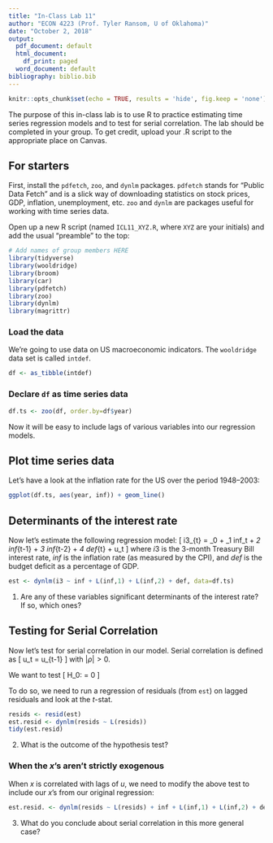 ```yaml
---
title: "In-Class Lab 11"
author: "ECON 4223 (Prof. Tyler Ransom, U of Oklahoma)"
date: "October 2, 2018"
output:
  pdf_document: default
  html_document:
    df_print: paged
  word_document: default
bibliography: biblio.bib
---
```


```r
knitr::opts_chunk$set(echo = TRUE, results = 'hide', fig.keep = 'none')
```

The purpose of this in-class lab is to use R to practice estimating time series regression models and to test for serial correlation. The lab should be completed in your group. To get credit, upload your .R script to the appropriate place on Canvas.

## For starters
First, install the `pdfetch`, `zoo`, and `dynlm` packages. `pdfetch` stands for "Public Data Fetch" and is a slick way of downloading statistics on stock prices, GDP, inflation, unemployment, etc. `zoo` and `dynlm` are packages useful for working with time series data.

Open up a new R script (named `ICL11_XYZ.R`, where `XYZ` are your initials) and add the usual "preamble" to the top:
```r
# Add names of group members HERE
library(tidyverse)
library(wooldridge)
library(broom)
library(car)
library(pdfetch)
library(zoo)
library(dynlm)
library(magrittr)
```

### Load the data
We're going to use data on US macroeconomic indicators. The `wooldridge` data set is called `intdef`.

```r
df <- as_tibble(intdef)
```

### Declare `df` as time series data
```r
df.ts <- zoo(df, order.by=df$year)
```

Now it will be easy to include lags of various variables into our regression models.

## Plot time series data
Let's have a look at the inflation rate for the US over the period 1948--2003:
```r
ggplot(df.ts, aes(year, inf)) + geom_line()
```

## Determinants of the interest rate
Now let's estimate the following regression model:
\[
i3_{t} = \beta_0 + \beta_1 inf_t + \beta_2 inf_{t-1} + \beta_3 inf_{t-2} + \beta_4 def_{t} + u_t
\]
where $i3$ is the 3-month Treasury Bill interest rate, $inf$ is the inflation rate (as measured by the CPI), and $def$ is the budget deficit as a percentage of GDP.

```r
est <- dynlm(i3 ~ inf + L(inf,1) + L(inf,2) + def, data=df.ts)
```

1. Are any of these variables significant determinants of the interest rate? If so, which ones?

## Testing for Serial Correlation
Now let's test for serial correlation in our model. Serial correlation is defined as
\[
u_t = \rho u_{t-1}
\]
with $\vert\rho\vert>0$.

We want to test
\[
H_0: \rho = 0
\]

To do so, we need to run a regression of residuals (from `est`) on lagged residuals and look at the $t$-stat.

```r
resids <- resid(est)
est.resid <- dynlm(resids ~ L(resids))
tidy(est.resid)
```

2. What is the outcome of the hypothesis test?

### When the $x$'s aren't strictly exogenous 
When $x$ is correlated with lags of $u$, we need to modify the above test to include our $x$'s from our original regression:

```r
est.resid. <- dynlm(resids ~ L(resids) + inf + L(inf,1) + L(inf,2) + def, data = df.ts)
```

3. What do you conclude about serial correlation in this more general case?

